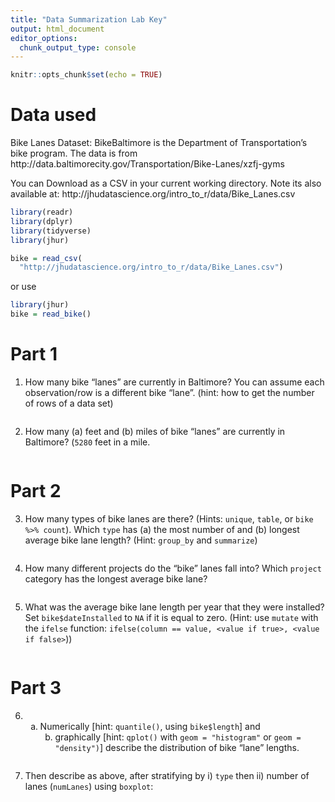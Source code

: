 ```yaml
---
title: "Data Summarization Lab Key"
output: html_document
editor_options: 
  chunk_output_type: console
---
```


```r
knitr::opts_chunk$set(echo = TRUE)
```



# Data used

Bike Lanes Dataset: BikeBaltimore is the Department of Transportation's bike program. 
The data is from http://data.baltimorecity.gov/Transportation/Bike-Lanes/xzfj-gyms

You can Download as a CSV in your current working directory.  Note its also available at: 	http://jhudatascience.org/intro_to_r/data/Bike_Lanes.csv 

```r
library(readr)
library(dplyr)
library(tidyverse)
library(jhur)

bike = read_csv(
  "http://jhudatascience.org/intro_to_r/data/Bike_Lanes.csv")
```


or use 
```r
library(jhur)
bike = read_bike()
```

# Part 1

1. How many bike "lanes" are currently in Baltimore?  You can assume each observation/row is a different bike "lane".  (hint: how to get the number of rows of a data set)
```r

```

2. How many (a) feet and (b) miles of bike "lanes" are currently in Baltimore? (`5280` feet in a mile.

```r

```

# Part 2

3. How many types of bike lanes are there?   (Hints: `unique`, `table`, or `bike %>% count`). Which `type` has (a) the most number of and (b) longest average bike lane length? (Hint: `group_by` and `summarize`)
   
```r



```


4. How many different projects do the "bike" lanes fall into? 
		Which `project` category has the longest average bike lane? 

```r



```

			  
5. What was the average bike lane length per year that they were installed? 
 Set `bike$dateInstalled` to `NA` if it is equal to zero. (Hint: use `mutate` with the `ifelse` 
 function: `ifelse(column == value, <value if true>, <value if false>`))
```r



```

# Part 3

6.  (a) Numerically [hint: `quantile()`, using `bike$length`] and 
		(b) graphically [hint: `qplot()` with `geom = "histogram"` or `geom = "density")`] describe the distribution of bike "lane" lengths.
```r



```

7. Then describe as above, after stratifying by  i) `type` then ii) number of lanes (`numLanes`) using `boxplot`: 
```r



```

